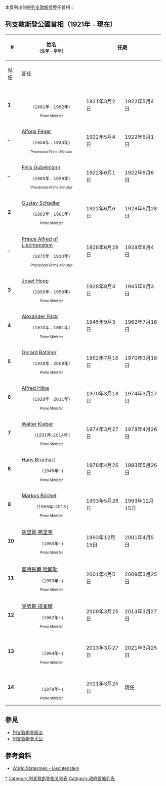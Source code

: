 {{Infobox Political post
|post            = 列支敦斯登公國首相（政府首腦）
|body            = 
|insignia        = Coat of arms of Liechtenstein.svg
|insigniasize    = 125px
|insigniacaption = [[列支敦斯登首相旗幟|列支敦斯登首相旗幟]]
|nativename      = 
|image           = 
|imagesize       = 165px
|incumbent       = {{link-de|丹尼爾·里施|Daniel Risch}}
|incumbentsince  = 2021年3月25日
|style           = 
|residence       = 
|appointer       = [[列支敦士登君主|列支敦士登君主]]
|termlength      = 
|formation       = 1921年3月2日
|succession      = 
|inaugural       = {{le|約瑟夫·奧斯皮特|Josef Ospelt}}
|deputy          = 
|salary          = 
|website         = 
}}
{{列支敦士登政治}}

本頁列出的是[[列支敦斯登|列支敦斯登]]歷任首相：

==列支敦斯登公國首相（1921年﹣現在）==
{| class="wikitable" style="text-align:center"
|- align=center bgcolor=#ebebeb
!rowspan=2|#
!rowspan=2|姓名<br><small>（生年﹣卒年）<br><small>
!colspan=2|任期
!colspan=2 rowspan=2|所屬政黨
|- align=center bgcolor=#ebebeb
!就任
!卸任
|-- bgcolor=white
| '''1'''
| {{le|約瑟夫·奧斯皮特|Josef Ospelt}}<br><small><center>（1881年﹣1962年）<br><small><center>''Prime Minister''
| 1921年3月2日
| 1922年5月4日
| [[獨立黨_(列支敦斯登)|獨立黨]]
|-- bgcolor=white
| –
| [[Alfons_Feger|Alfons Feger]]<br><small><center>（1856年﹣1933年）<br><small><center>''Provisional Prime Minister''
| 1922年5月4日
| 1922年6月1日
| [[獨立黨_(列支敦斯登)|獨立黨]]
|-- bgcolor=white
| –
| [[Felix_Gubelmann|Felix Gubelmann]]<br><small><center>（1880年﹣1929年）<br><small><center>''Provisional Prime Minister''
| 1922年6月1日
| 1922年6月6日
| [[獨立黨_(列支敦斯登)|獨立黨]]
|-- bgcolor=white
| '''2'''
| [[Gustav_Schädler|Gustav Schädler]]<br><small><center>（1883年﹣1961年）<br><small><center>''Prime Minister''
| 1922年6月6日
| 1928年6月28日
| [[獨立黨_(列支敦斯登)|獨立黨]]
|-- bgcolor=white
| –
| [[Prince_Alfred_of_Liechtenstein|Prince Alfred of Liechtenstein]]<br><small><center>（1875年﹣1930年）<br><small><center>''Provisional Prime Minister''
| 1928年6月28日
| 1928年8月4日
| [[獨立黨_(列支敦斯登)|獨立黨]]
|-- bgcolor=orange
| '''3'''
| [[Josef_Hoop|Josef Hoop]]<br><small><center>（1895年﹣1959年）<br><small><center>''Prime Minister''
| 1928年8月4日
| 1945年9月3日
| [[进步公民党|进步公民党]]
|-- bgcolor=orange
| '''4'''
| [[Alexander_Frick|Alexander Frick]]<br><small><center>（1910年﹣1991年）<br><small><center>''Prime Minister''
| 1945年9月3日
| 1962年7月16日
| [[进步公民党|进步公民党]]
|-- bgcolor=orange
| '''5'''
| [[Gerard_Batliner|Gerard Batliner]]<br><small><center>（1928年﹣2008年）<br><small><center>''Prime Minister''
| 1962年7月16日
| 1970年3月18日
| [[进步公民党|进步公民党]]
|-- bgcolor=red
| '''6'''
| [[Alfred_Hilbe|Alfred Hilbe]]<br><small><center>（1928年﹣2011年）<br><small><center>''Prime Minister''
| 1970年3月18日
| 1974年3月27日
| [[愛國聯盟_(列支敦斯登)|愛國聯盟]]
|-- bgcolor=orange
| '''7'''
| [[Walter_Kieber|Walter Kieber]]<br><small><center>（1931年–2014年 )<br><small><center>''Prime Minister''
| 1974年3月27日
| 1978年4月26日
| [[进步公民党|进步公民党]]
|-- bgcolor=red
| '''8'''
| [[Hans_Brunhart|Hans Brunhart]]<br><small><center>（1945年– )<br><small><center>''Prime Minister''
| 1978年4月26日
| 1993年5月26日
| [[愛國聯盟_(列支敦斯登)|愛國聯盟]]
|-- bgcolor=orange
| '''9'''
| [[Markus_Büchel|Markus Büchel]]<br><small><center>（1959年–2013 )<br><small><center>''Prime Minister''
| 1993年5月26日
| 1993年12月15日
| [[进步公民党|进步公民党]]
|-- bgcolor=red
| '''10'''
| [[馬里歐·弗里克_(政治家)|馬里歐·弗里克]]<br><small><center>（1965年– )<br><small><center>''Prime Minister''
| 1993年12月15日
| 2001年4月5日
| [[愛國聯盟_(列支敦斯登)|愛國聯盟]]
|-- bgcolor=orange
| '''11'''
| [[奧特馬爾·哈斯勒|奧特馬爾·哈斯勒]]<br><small><center>（1953年– )<br><small><center>''Prime Minister''
| 2001年4月5日
| 2009年3月25日
| [[进步公民党|进步公民党]]
|-- bgcolor=red
| '''12'''
| [[克勞斯·提雀爾|克勞斯·提雀爾]]<br><small><center>（1967年– )<br><small><center>''Prime Minister''
| 2009年3月25日
| 2013年3月27日
| [[愛國聯盟_(列支敦斯登)|愛國聯盟]]
|-- bgcolor=orange
| '''13'''
| {{le|阿德里安·哈斯勒|Adrian Hasler}}<br><small><center>（1964年– )<br><small><center>''Prime Minister''
| 2013年3月27日
| 2021年3月25日
| [[进步公民党|进步公民党]]
|-- bgcolor=red
| '''14'''
| {{link-de|丹尼爾·里施|Daniel Risch}}<br><small><center>（1978年– )<br><small><center>''Prime Minister''
| 2021年3月25日
| 現任
| [[愛國聯盟_(列支敦斯登)|愛國聯盟]]
|}

==參見==
*[[列支敦斯登政治|列支敦斯登政治]]
*[[列支敦斯登大公|列支敦斯登大公]]

==參考資料==
*[http://www.worldstatesmen.org/Liechtenstein.htm World Statesmen - Liechtenstein]{{WebCite|url=https://www.webcitation.org/65PM89eCb?url=http://www.worldstatesmen.org/Liechtenstein.htm |date=20120212232307 |dateformat=iso }}

{{欧洲各国政府首脑}}

[[Category:列支敦斯登首相|*]]
[[Category:列支敦斯登相关列表|Category:列支敦斯登相关列表]]
[[Category:政府首脑列表|Category:政府首脑列表]]